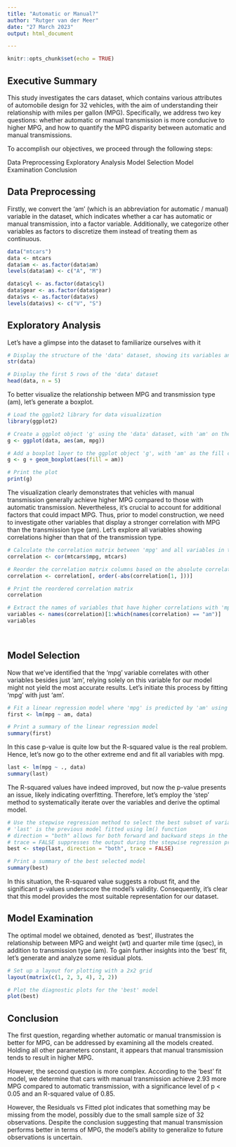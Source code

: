 ---
title: "Automatic or Manual?"
author: "Rutger van der Meer"
date: "27 March 2023"
output: html_document

---

```{r setup, include=FALSE}
knitr::opts_chunk$set(echo = TRUE)
```

## Executive Summary
This study investigates the cars dataset, which contains various attributes of automobile design for 32 vehicles, with the aim of understanding their relationship with miles per gallon (MPG). Specifically, we address two key questions: whether automatic or manual transmission is more conducive to higher MPG, and how to quantify the MPG disparity between automatic and manual transmissions.

To accomplish our objectives, we proceed through the following steps:

Data Preprocessing
Exploratory Analysis
Model Selection
Model Examination
Conclusion

## Data Preprocessing


Firstly, we convert the 'am' (which is an abbreviation for automatic / manual) variable in the dataset, which indicates whether a car has automatic or manual transmission, into a factor variable. Additionally, we categorize other variables as factors to discretize them instead of treating them as continuous.

```{r}
data("mtcars")
data <- mtcars
data$am <- as.factor(data$am)
levels(data$am) <- c("A", "M") 

data$cyl <- as.factor(data$cyl)
data$gear <- as.factor(data$gear)
data$vs <- as.factor(data$vs)
levels(data$vs) <- c("V", "S")

```

## Exploratory Analysis

Let's have a glimpse into the dataset to familiarize ourselves with it

```{r}
# Display the structure of the 'data' dataset, showing its variables and data types
str(data)

# Display the first 5 rows of the 'data' dataset
head(data, n = 5)


```

To better visualize the relationship between MPG and transmission type (am), let's generate a boxplot.

```{r}
# Load the ggplot2 library for data visualization
library(ggplot2)

# Create a ggplot object 'g' using the 'data' dataset, with 'am' on the x-axis and 'mpg' on the y-axis
g <- ggplot(data, aes(am, mpg))

# Add a boxplot layer to the ggplot object 'g', with 'am' as the fill color
g <- g + geom_boxplot(aes(fill = am))

# Print the plot
print(g)


```

The visualization clearly demonstrates that vehicles with manual transmission generally achieve higher MPG compared to those with automatic transmission. Nevertheless, it's crucial to account for additional factors that could impact MPG. Thus, prior to model construction, we need to investigate other variables that display a stronger correlation with MPG than the transmission type (am). Let's explore all variables showing correlations higher than that of the transmission type.


```{r}
# Calculate the correlation matrix between 'mpg' and all variables in the mtcars dataset
correlation <- cor(mtcars$mpg, mtcars)

# Reorder the correlation matrix columns based on the absolute correlation values with 'mpg'
correlation <- correlation[, order(-abs(correlation[1, ]))]

# Print the reordered correlation matrix
correlation

# Extract the names of variables that have higher correlations with 'mpg' than the 'am' variable
variables <- names(correlation)[1:which(names(correlation) == "am")]
variables

    
```

## Model Selection


Now that we've identified that the 'mpg' variable correlates with other variables besides just 'am', relying solely on this variable for our model might not yield the most accurate results. Let's initiate this process by fitting 'mpg' with just 'am'.

```{r}
# Fit a linear regression model where 'mpg' is predicted by 'am' using the lm() function
first <- lm(mpg ~ am, data)

# Print a summary of the linear regression model
summary(first)

```

In this case p-value is quite low but the R-squared value is the real problem. Hence, let's now go to the other extreme end and fit all variables with mpg.

```{r}
last <- lm(mpg ~ ., data)
summary(last)

```

The R-squared values have indeed improved, but now the p-value presents an issue, likely indicating overfitting. Therefore, let's employ the 'step' method to systematically iterate over the variables and derive the optimal model.

```{r}
# Use the stepwise regression method to select the best subset of variables for the model
# 'last' is the previous model fitted using lm() function
# direction = "both" allows for both forward and backward steps in the variable selection process
# trace = FALSE suppresses the output during the stepwise regression process
best <- step(last, direction = "both", trace = FALSE)

# Print a summary of the best selected model
summary(best)


```


In this situation, the R-squared value suggests a robust fit, and the significant p-values underscore the model's validity. Consequently, it's clear that this model provides the most suitable representation for our dataset.

## Model Examination

The optimal model we obtained, denoted as 'best', illustrates the relationship between MPG and weight (wt) and quarter mile time (qsec), in addition to transmission type (am). To gain further insights into the 'best' fit, let's generate and analyze some residual plots.


```{r}
# Set up a layout for plotting with a 2x2 grid
layout(matrix(c(1, 2, 3, 4), 2, 2))

# Plot the diagnostic plots for the 'best' model
plot(best)

```

## Conclusion

The first question, regarding whether automatic or manual transmission is better for MPG, can be addressed by examining all the models created. Holding all other parameters constant, it appears that manual transmission tends to result in higher MPG.

However, the second question is more complex. According to the 'best' fit model, we determine that cars with manual transmission achieve 2.93 more MPG compared to automatic transmission, with a significance level of p < 0.05 and an R-squared value of 0.85.

However, the Residuals vs Fitted plot indicates that something may be missing from the model, possibly due to the small sample size of 32 observations. Despite the conclusion suggesting that manual transmission performs better in terms of MPG, the model's ability to generalize to future observations is uncertain.